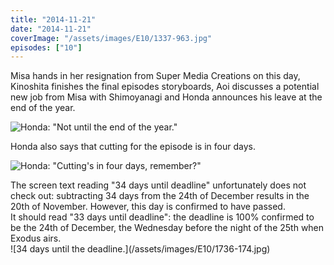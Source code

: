 ```yaml
---
title: "2014-11-21"
date: "2014-11-21"
coverImage: "/assets/images/E10/1337-963.jpg"
episodes: ["10"]
---
```


Misa hands in her resignation from Super Media Creations on this day, Kinoshita finishes the final episodes storyboards, Aoi discusses a potential new job from Misa with Shimoyanagi and Honda announces his leave at the end of the year.

![Honda: "Not until the end of the year."](/assets/images/E10/1626-172.jpg)

Honda also says that cutting for the episode is in four days.

![Honda: "Cutting's in four days, remember?"](/assets/images/E10/1733-173.jpg)

<Alert>
  <CircleAlert />
  <AlertDescription>
    The screen text reading "34 days until deadline" unfortunately does not
    check out: subtracting 34 days from the 24th of December results in the 20th
    of November. However, this day is confirmed to have passed.
    <br />
    It should read "33 days until deadline": the deadline is 100% confirmed to
    be the 24th of December, the Wednesday before the night of the 25th when
    Exodus airs.
    <br />
    ![34 days until the deadline.](/assets/images/E10/1736-174.jpg)
  </AlertDescription>
</Alert>
